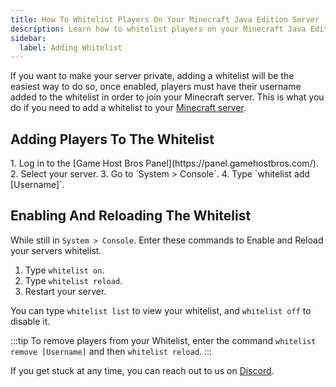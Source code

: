 ---
title: How To Whitelist Players On Your Minecraft Java Edition Server
description: Learn how to whitelist players on your Minecraft Java Edition dedicated Server
sidebar:
  label: Adding Whitelist
---

If you want to make your server private, adding a whitelist will be the easiest way to do so, once enabled, players must have their username added to the whitelist in order to join your Minecraft server. This is what you do if you need to add a whitelist to your [Minecraft server](https://www.gamehostbros.com/minecraft-server-hosting/).

## Adding Players To The Whitelist

<Steps>
  1. Log in to the [Game Host Bros Panel](https://panel.gamehostbros.com/).
  2. Select your server.
  3. Go to `System > Console`.
  4. Type `whitelist add [Username]`.
</Steps>

## Enabling And Reloading The Whitelist

While still in `System > Console`. Enter these commands to Enable and Reload your servers whitelist.
<Steps>
  1. Type `whitelist on`.
  2. Type `whitelist reload`.
  3. Restart your server.
</Steps>

You can type `whitelist list` to view your whitelist, and `whitelist off` to disable it.

:::tip
To remove players from your Whitelist, enter the command `whitelist remove [Username]` and then `whitelist reload`.
:::

If you get stuck at any time, you can reach out to us on [Discord](https://discord.gg/FN4XgbAwzr).
